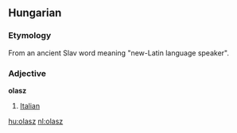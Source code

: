 ==Hungarian==
===Etymology===
From an ancient Slav word meaning "new-Latin language speaker".

===Adjective===
'''olasz'''

#[[Italian]]

[[hu:olasz]]
[[nl:olasz]]